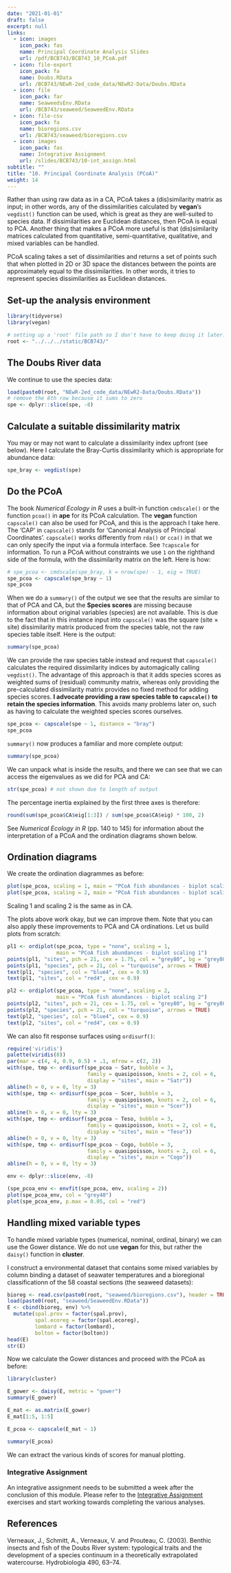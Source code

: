 ```yaml
---
date: "2021-01-01"
draft: false
excerpt: null
links:
  - icon: images
    icon_pack: fas
    name: Principal Coordinate Analysis Slides
    url: /pdf/BCB743/BCB743_10_PCoA.pdf
  - icon: file-export
    icon_pack: fa
    name: Doubs.RData
    url: /BCB743/NEwR-2ed_code_data/NEwR2-Data/Doubs.RData
  - icon: file
    icon_pack: far
    name: SeaweedsEnv.RData
    url: /BCB743/seaweed/SeaweedEnv.RData
  - icon: file-csv
    icon_pack: fa
    name: bioregions.csv
    url: /BCB743/seaweed/bioregions.csv
  - icon: images
    icon_pack: fas
    name: Integrative Assignment
    url: /slides/BCB743/10-int_assign.html
subtitle: ""
title: "10. Principal Coordinate Analysis (PCoA)"
weight: 14
---
```


<!--- # Topic 10: Principal Coordinate Analysis (PCoA) --->

Rather than using raw data as in a CA, PCoA takes a (dis)similarity matrix as input; in other words, any of the dissimilarities calculated by **vegan**'s `vegdist()` function can be used, which is great as they are well-suited to species data. If dissimilarities are Euclidean distances, then PCoA is equal to PCA. Another thing that makes a PCoA more useful is that (dis)similarity matrices calculated from quantitative, semi-quantitative, qualitative, and mixed variables can be handled.

PCoA scaling takes a set of dissimilarities and returns a set of points such that when plotted in 2D or 3D space the distances between the points are approximately equal to the dissimilarities. In other words, it tries to represent species dissimilarities as Euclidean distances.

## Set-up the analysis environment

```r
library(tidyverse)
library(vegan)

# setting up a 'root' file path so I don't have to keep doing it later...
root <- "../../../static/BCB743/"
```

## The Doubs River data

We continue to use the species data:

```r
load(paste0(root, "NEwR-2ed_code_data/NEwR2-Data/Doubs.RData"))
# remove the 8th row because it sums to zero
spe <- dplyr::slice(spe, -8)
```

## Calculate a suitable dissimilarity matrix

You may or may not want to calculate a dissimilarity index upfront (see below). Here I calculate the Bray-Curtis dissimilarity which is appropriate for abundance data:

```r
spe_bray <- vegdist(spe)
```

## Do the PCoA

<!-- The **vegan** function `cmdscale()` can be used for PCoA: -->

The book *Numerical Ecology in R* uses a built-in function `cmdscale()` or the function `pcoa()` in **ape** for its PCoA calculation. The **vegan** function `capscale()` can also be used for PCoA, and this is the approach I take here. The 'CAP' in `capscale()` stands for 'Canonical Analysis of Principal Coordinates'. `capscale()` works differently from `rda()` or `cca()` in that we can only specify the input via a formula interface. See `?capscale` for information. To run a PCoA without constraints we use `1` on the righthand side of the formula, with the dissimilarity matrix on the left. Here is how:

```r
# spe_pcoa <- cmdscale(spe_bray, k = nrow(spe) - 1, eig = TRUE)
spe_pcoa <- capscale(spe_bray ~ 1)
spe_pcoa
```

When we do a `summary()` of the output we see that the results are similar to that of PCA and CA, but the **Species scores** are missing because information about original variables (species) are not available. This is due to the fact that in this instance input into `capscale()` was the square (site × site) dissimilarity matrix produced from the species table, not the raw species table itself. Here is the output:

```r
summary(spe_pcoa)
```

We can provide the raw species table instead and request that `capscale()` calculates the required dissimilarity indices by automagically calling `vegdist()`. The advantage of this approach is that it adds species scores as weighted sums of (residual) community matrix, whereas only providing the pre-calculated dissimilarity matrix provides no fixed method for adding species scores. **I advocate providing a raw species table to `capscale()` to retain the species information**. This avoids many problems later on, such as having to calculate the weighted species scores ourselves.

```r
spe_pcoa <- capscale(spe ~ 1, distance = "bray")
spe_pcoa
```

`summary()` now produces a familiar and more complete output:

```r
summary(spe_pcoa)
```

We can unpack what is inside the results, and there we can see that we can access the eigenvalues as we did for PCA and CA:

```r
str(spe_pcoa) # not shown due to length of output
```

The percentage inertia explained by the first three axes is therefore:

```r
round(sum(spe_pcoa$CA$eig[1:3]) / sum(spe_pcoa$CA$eig) * 100, 2)
```

See *Numerical Ecology in R* (pp. 140 to 145) for information about the interpretation of a PCoA and the ordination diagrams shown below.

## Ordination diagrams

We create the ordination diagrammes as before:

```r
plot(spe_pcoa, scaling = 1, main = "PCoA fish abundances - biplot scaling 1")
plot(spe_pcoa, scaling = 2, main = "PCoA fish abundances - biplot scaling 2")
```

Scaling 1 and scaling 2 is the same as in CA.

The plots above work okay, but we can improve them. Note that you can also apply these improvements to PCA and CA ordinations. Let us build plots from scratch:

```r
pl1 <- ordiplot(spe_pcoa, type = "none", scaling = 1,
                main = "PCoA fish abundances - biplot scaling 1")
points(pl1, "sites", pch = 21, cex = 1.75, col = "grey80", bg = "grey80")
points(pl1, "species", pch = 21, col = "turquoise", arrows = TRUE)
text(pl1, "species", col = "blue4", cex = 0.9)
text(pl1, "sites", col = "red4", cex = 0.9)

pl2 <- ordiplot(spe_pcoa, type = "none", scaling = 2,
                main = "PCoA fish abundances - biplot scaling 2")
points(pl2, "sites", pch = 21, cex = 1.75, col = "grey80", bg = "grey80")
points(pl2, "species", pch = 21, col = "turquoise", arrows = TRUE)
text(pl2, "species", col = "blue4", cex = 0.9)
text(pl2, "sites", col = "red4", cex = 0.9)
```

We can also fit response surfaces using `ordisurf()`:

```r
require('viridis')
palette(viridis(8))
par(mar = c(4, 4, 0.9, 0.5) + .1, mfrow = c(2, 2))
with(spe, tmp <- ordisurf(spe_pcoa ~ Satr, bubble = 3,
                          family = quasipoisson, knots = 2, col = 6,
                          display = "sites", main = "Satr"))
abline(h = 0, v = 0, lty = 3)
with(spe, tmp <- ordisurf(spe_pcoa ~ Scer, bubble = 3,
                          family = quasipoisson, knots = 2, col = 6,
                          display = "sites", main = "Scer"))
abline(h = 0, v = 0, lty = 3)
with(spe, tmp <- ordisurf(spe_pcoa ~ Teso, bubble = 3,
                          family = quasipoisson, knots = 2, col = 6,
                          display = "sites", main = "Teso"))
abline(h = 0, v = 0, lty = 3)
with(spe, tmp <- ordisurf(spe_pcoa ~ Cogo, bubble = 3,
                          family = quasipoisson, knots = 2, col = 6,
                          display = "sites", main = "Cogo"))
abline(h = 0, v = 0, lty = 3)

env <- dplyr::slice(env, -8)

(spe_pcoa_env <- envfit(spe_pcoa, env, scaling = 2)) 
plot(spe_pcoa_env, col = "grey40")
plot(spe_pcoa_env, p.max = 0.05, col = "red")
```

## Handling mixed variable types

To handle mixed variable types (numerical, nominal, ordinal, binary) we can use the Gower distance. We do not use **vegan** for this, but rather the `daisy()` function in **cluster**.

I construct a environmental dataset that contains some mixed variables by column binding a dataset of seawater temperatures and a bioregional classificationn of the 58 coastal sections (the seaweed datasets):

```r
bioreg <- read.csv(paste0(root, "seaweed/bioregions.csv"), header = TRUE)
load(paste0(root, "seaweed/SeaweedEnv.RData"))
E <- cbind(bioreg, env) %>% 
  mutate(spal.prov = factor(spal.prov),
         spal.ecoreg = factor(spal.ecoreg),
         lombard = factor(lombard),
         bolton = factor(bolton))
head(E)
str(E)
```

Now we calculate the Gower distances and proceed with the PCoA as before:

```r
library(cluster)

E_gower <- daisy(E, metric = "gower")
summary(E_gower)

E_mat <- as.matrix(E_gower)
E_mat[1:5, 1:5]

E_pcoa <- capscale(E_mat ~ 1)
```

```r
summary(E_pcoa)
```

We can extract the various kinds of scores for manual plotting.

### Integrative Assignment

An integrative assignment needs to be submitted a week after the conclusion of this module. Please refer to the [Integrative Assignment](/slides/BCB743/10-int_assign.html) exercises and start working towards completing the various analyses.

## References

Verneaux, J., Schmitt, A., Verneaux, V. and Prouteau, C. (2003). Benthic insects and fish of the Doubs River system: typological traits and the development of a species continuum in a theoretically extrapolated watercourse. Hydrobiologia 490, 63--74.
